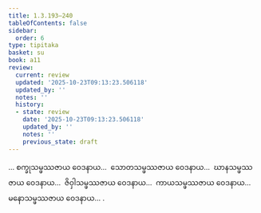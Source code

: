 ```yaml
---
title: 1.3.193–240
tableOfContents: false
sidebar:
  order: 6
type: tipitaka
basket: su
book: a11
review:
  current: review
  updated: '2025-10-23T09:13:23.506118'
  updated_by: ''
  notes: ''
  history:
  - state: review
    date: '2025-10-23T09:13:23.506118'
    updated_by: ''
    notes: ''
    previous_state: draft
---
```



<ReviewStatus review={frontmatter.review} showDetails={true} />

<HypothesisAnnotation frontmatter={frontmatter} />

<DynamicBreadcrumb />

<Division number="214–261" book="a11" e="ch" v="17">

<Paragraph number="218" book="a11">
… စက္ခုသမ္ဖဿဇာယ ဝေဒနာယ…  သောတသမ္ဖဿဇာယ ဝေဒနာယ…  ဃာနသမ္ဖဿဇာယ ဝေဒနာယ…  ဇိဝှါသမ္ဖဿဇာယ ဝေဒနာယ…  ကာယသမ္ဖဿဇာယ ဝေဒနာယ…  မနောသမ္ဖဿဇာယ ဝေဒနာယ… .
</Paragraph>
</Division>